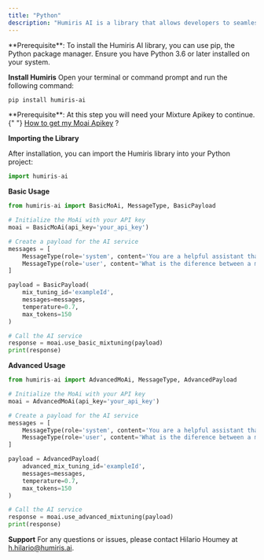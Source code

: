 ```yaml
---
title: "Python"
description: "Humiris AI is a library that allows developers to seamlessly integrate Mixture of AI Basic and Advanced into their applications. This library is designed to simplify the process of adding Mixture of AI features and functionalities, making it accessible for developers of all levels."
---
```


<Info>
  **Prerequisite**: To install the Humiris AI library, you can use pip, the
  Python package manager. Ensure you have Python 3.6 or later installed on your
  system.
</Info>

**Install Humiris**
Open your terminal or command prompt and run the following command:

```bash pip
pip install humiris-ai
```

<Info>
  **Prerequisite**: At this step you will need your Mixture Apikey to continue.{" "}
  <a href="https://platform.humiris.ai/api-key">How to get my Moai Apikey</a> ?
</Info>

**Importing the Library**

After installation, you can import the Humiris library into your Python project:

```python
import humiris-ai
```

**Basic Usage**

```python
from humiris-ai import BasicMoAi, MessageType, BasicPayload

# Initialize the MoAi with your API key
moai = BasicMoAi(api_key='your_api_key')

# Create a payload for the AI service
messages = [
    MessageType(role='system', content='You are a helpful assistant that answers questions about technology.'),
    MessageType(role='user', content='What is the diference between a microprocessor and a central processing unit?')
]

payload = BasicPayload(
    mix_tuning_id='exampleId',
    messages=messages,
    temperature=0.7,
    max_tokens=150
)

# Call the AI service
response = moai.use_basic_mixtuning(payload)
print(response)
```

**Advanced Usage**

```python
from humiris-ai import AdvancedMoAi, MessageType, AdvancedPayload

# Initialize the MoAi with your API key
moai = AdvancedMoAi(api_key='your_api_key')

# Create a payload for the AI service
messages = [
    MessageType(role='system', content='You are a helpful assistant that answers questions about technology.'),
    MessageType(role='user', content='What is the diference between a microprocessor and a central processing unit?')
]

payload = AdvancedPayload(
    advanced_mix_tuning_id='exampleId',
    messages=messages,
    temperature=0.7,
    max_tokens=150
)

# Call the AI service
response = moai.use_advanced_mixtuning(payload)
print(response)
```

**Support**
For any questions or issues, please contact Hilario Houmey at h.hilario@humiris.ai.

